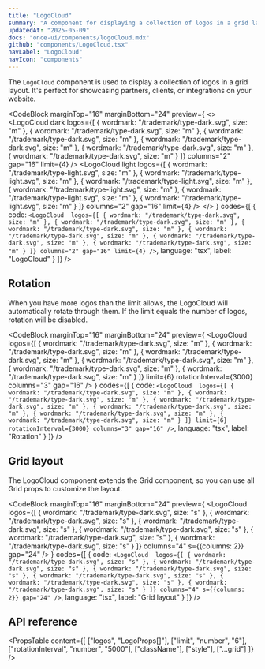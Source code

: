 ```yaml
---
title: "LogoCloud"
summary: "A component for displaying a collection of logos in a grid layout with optional rotation."
updatedAt: "2025-05-09"
docs: "once-ui/components/logoCloud.mdx"
github: "components/LogoCloud.tsx"
navLabel: "LogoCloud"
navIcon: "components"
---
```


The `LogoCloud` component is used to display a collection of logos in a grid layout. It's perfect for showcasing partners, clients, or integrations on your website.

<CodeBlock
  marginTop="16"
  marginBottom="24"
  preview={
    <>
      <LogoCloud
        dark
        logos={[
          { wordmark: "/trademark/type-dark.svg", size: "m" },
          { wordmark: "/trademark/type-dark.svg", size: "m" },
          { wordmark: "/trademark/type-dark.svg", size: "m" },
          { wordmark: "/trademark/type-dark.svg", size: "m" },
          { wordmark: "/trademark/type-dark.svg", size: "m" },
          { wordmark: "/trademark/type-dark.svg", size: "m" }
        ]}
        columns="2"
        gap="16"
        limit={4}
      />
      <LogoCloud
        light
        logos={[
          { wordmark: "/trademark/type-light.svg", size: "m" },
          { wordmark: "/trademark/type-light.svg", size: "m" },
          { wordmark: "/trademark/type-light.svg", size: "m" },
          { wordmark: "/trademark/type-light.svg", size: "m" },
          { wordmark: "/trademark/type-light.svg", size: "m" },
          { wordmark: "/trademark/type-light.svg", size: "m" }
        ]}
        columns="2"
        gap="16"
        limit={4}
      />
    </>
  }
  codes={[
    {
      code:
`<LogoCloud 
    logos={[
      { wordmark: "/trademark/type-dark.svg", size: "m" },
      { wordmark: "/trademark/type-dark.svg", size: "m" },
      { wordmark: "/trademark/type-dark.svg", size: "m" },
      { wordmark: "/trademark/type-dark.svg", size: "m" },
      { wordmark: "/trademark/type-dark.svg", size: "m" },
      { wordmark: "/trademark/type-dark.svg", size: "m" }
    ]}
    columns="2"
    gap="16"
    limit={4}
/>`,
      language: "tsx",
      label: "LogoCloud"
    }
  ]}
/>

## Rotation

When you have more logos than the limit allows, the LogoCloud will automatically rotate through them. If the limit equals the number of logos, rotation will be disabled.

<CodeBlock
  marginTop="16"
  marginBottom="24"
  preview={
    <LogoCloud 
      logos={[
        { wordmark: "/trademark/type-dark.svg", size: "m" },
        { wordmark: "/trademark/type-dark.svg", size: "m" },
        { wordmark: "/trademark/type-dark.svg", size: "m" },
        { wordmark: "/trademark/type-dark.svg", size: "m" },
        { wordmark: "/trademark/type-dark.svg", size: "m" },
        { wordmark: "/trademark/type-dark.svg", size: "m" }
      ]}
      limit={6}
      rotationInterval={3000}
      columns="3"
      gap="16"
    />
  }
  codes={[
    {
      code:
`<LogoCloud 
    logos={[
      { wordmark: "/trademark/type-dark.svg", size: "m" },
      { wordmark: "/trademark/type-dark.svg", size: "m" },
      { wordmark: "/trademark/type-dark.svg", size: "m" },
      { wordmark: "/trademark/type-dark.svg", size: "m" },
      { wordmark: "/trademark/type-dark.svg", size: "m" },
      { wordmark: "/trademark/type-dark.svg", size: "m" }
    ]}
    limit={6}
    rotationInterval={3000}
    columns="3"
    gap="16"
/>`,
      language: "tsx",
      label: "Rotation"
    }
  ]}
/>

## Grid layout

The LogoCloud component extends the Grid component, so you can use all Grid props to customize the layout.

<CodeBlock
  marginTop="16"
  marginBottom="24"
  preview={
    <LogoCloud 
      logos={[
        { wordmark: "/trademark/type-dark.svg", size: "s" },
        { wordmark: "/trademark/type-dark.svg", size: "s" },
        { wordmark: "/trademark/type-dark.svg", size: "s" },
        { wordmark: "/trademark/type-dark.svg", size: "s" },
        { wordmark: "/trademark/type-dark.svg", size: "s" },
        { wordmark: "/trademark/type-dark.svg", size: "s" }
      ]}
      columns="4"
      s={{columns: 2}}
      gap="24"
    />
  }
  codes={[
    {
      code:
`<LogoCloud 
    logos={[
        { wordmark: "/trademark/type-dark.svg", size: "s" },
        { wordmark: "/trademark/type-dark.svg", size: "s" },
        { wordmark: "/trademark/type-dark.svg", size: "s" },
        { wordmark: "/trademark/type-dark.svg", size: "s" },
        { wordmark: "/trademark/type-dark.svg", size: "s" },
        { wordmark: "/trademark/type-dark.svg", size: "s" }
    ]}
    columns="4"
    s={{columns: 2}}
    gap="24"
/>`,
      language: "tsx",
      label: "Grid layout"
    }
  ]}
/>

## API reference

<PropsTable
  content={[
    ["logos", "LogoProps[]"],
    ["limit", "number", "6"],
    ["rotationInterval", "number", "5000"],
    ["className"],
    ["style"],
    ["...grid"]
  ]}
/>